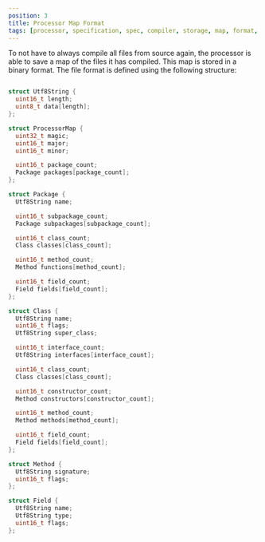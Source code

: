 ```yaml
---
position: 3
title: Processor Map Format
tags: [processor, specification, spec, compiler, storage, map, format, binary]
---
```


To not have to always compile all files from source again, the processor is able to save a map of the files it has compiled.
This map is stored in a binary format.
The file format is defined using the following structure:

```c

struct Utf8String {
  uint16_t length;
  uint8_t data[length];
};

struct ProcessorMap {
  uint32_t magic;
  uint16_t major;
  uint16_t minor;

  uint16_t package_count;
  Package packages[package_count];
};

struct Package {
  Utf8String name;

  uint16_t subpackage_count;
  Package subpackages[subpackage_count];

  uint16_t class_count;
  Class classes[class_count];

  uint16_t method_count;
  Method functions[method_count];

  uint16_t field_count;
  Field fields[field_count];
};

struct Class {
  Utf8String name;
  uint16_t flags;
  Utf8String super_class;

  uint16_t interface_count;
  Utf8String interfaces[interface_count];

  uint16_t class_count;
  Class classes[class_count];

  uint16_t constructor_count;
  Method constructors[constructor_count];

  uint16_t method_count;
  Method methods[method_count];

  uint16_t field_count;
  Field fields[field_count];
};

struct Method {
  Utf8String signature;
  uint16_t flags;
};

struct Field {
  Utf8String name;
  Utf8String type;
  uint16_t flags;
};
```
